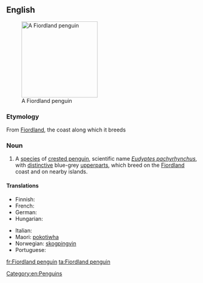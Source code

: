 ==English==
{{wikipedia}}
[[Image:Fiordland penguin (Mattern).jpg|200px|right|thumb|A Fiordland penguin]]

===Etymology===
From [[w:Fiordland|Fiordland]], the coast along which it breeds

===Noun===
{{en-noun|head=[[Fiordland]] [[penguin]]}}

# A [[species]] of [[crested penguin]], scientific name ''[[Eudyptes pachyrhynchus]]'', with [[distinctive]] blue-grey [[upperparts]], which breed on the [[Fiordland]] coast and on nearby islands.

====Translations====
{{trans-top|Penguin}}
*Finnish: {{t-|fi|vuonopingviini}}
*French: {{t+|fr|gorfou du Fiordland|m}}
*German: {{t+|de|Dickschnabelpinguin|m}}
*Hungarian: {{t-|hu|fjordlandi pingvin}}
{{trans-mid}}
*Italian: {{t-|it|pinguino del Fiordland|m}}
*Maori: [[pokotiwha]]
*Norwegian: [[skogpingvin]]
*Portuguese: {{t-|pt|pinguim de Fiordland}}
{{trans-bottom}}
[[Category:en:Penguins]]

[[fr:Fiordland penguin]]
[[ta:Fiordland penguin]]
